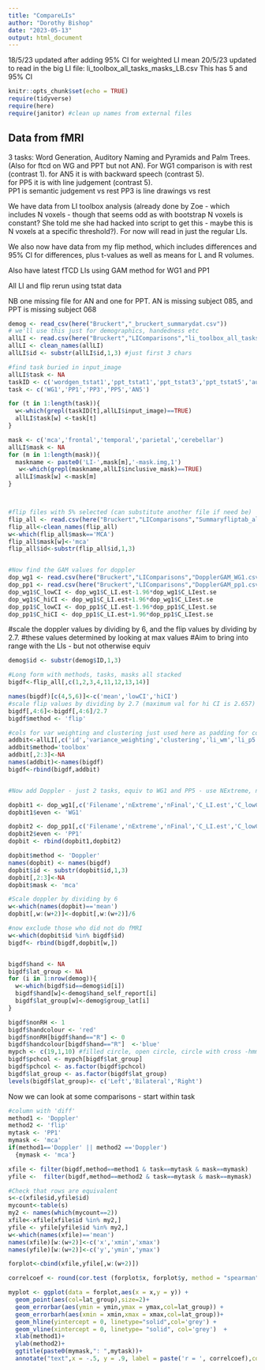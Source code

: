 ```yaml
---
title: "CompareLIs"
author: "Dorothy Bishop"
date: "2023-05-13"
output: html_document
---
```


18/5/23
updated after adding 95% CI for weighted LI mean
20/5/23
updated to read in the big LI file: li_toolbox_all_tasks_masks_LB.csv
This has 5 and 95% CI

```r
knitr::opts_chunk$set(echo = TRUE)
require(tidyverse)
require(here)
require(janitor) #clean up names from external files
```

## Data from fMRI

3 tasks: Word Generation, Auditory Naming and Pyramids and Palm Trees.  
(Also for ftcd on WG and PPT but not AN).
For WG1 comparison is with rest (contrast 1).
for AN5 it is with backward speech (contrast 5).   
for PP5 it is with line judgement (contrast 5).  
PP1 is semantic judgement vs rest
PP3 is line drawings vs rest

We have data from LI toolbox analysis (already done by Zoe - which includes N voxels - though that seems odd as with bootstrap N voxels is constant? She told me she had hacked into script to get this - maybe this is N voxels at a specific threshold?). For now will read in just the regular LIs. 

We also now have data from my flip method, which includes differences and 95% CI for differences, plus t-values as well as means for L and R volumes. 

Also have latest fTCD LIs using GAM method for WG1 and PP1

All LI and flip rerun using tstat data

NB one missing file for AN and one for PPT. 
 AN is missing subject 085, and PPT is missing subject 068


```r
demog <- read_csv(here("Bruckert","_bruckert_summarydat.csv"))
# we'll use this just for demographics, handedness etc
allLI <- read.csv(here("Bruckert","LIComparisons","li_toolbox_all_tasks_masks_LB.csv"))
allLI <- clean_names(allLI)
allLI$id <- substr(allLI$id,1,3) #just first 3 chars

#find task buried in input_image
allLI$task <- NA
taskID <- c('wordgen_tstat1','ppt_tstat1','ppt_tstat3','ppt_tstat5','audnam_tstat5')
task <- c('WG1','PP1','PP3','PP5','AN5')

for (t in 1:length(task)){
  w<-which(grepl(taskID[t],allLI$input_image)==TRUE)
  allLI$task[w] <-task[t]
}

mask <- c('mca','frontal','temporal','parietal','cerebellar')
allLI$mask <- NA
for (m in 1:length(mask)){
  maskname <- paste0('LI-',mask[m],'-mask.img,1')
   w<-which(grepl(maskname,allLI$inclusive_mask)==TRUE)
  allLI$mask[w] <-mask[m]
}



#flip files with 5% selected (can substitute another file if need be)
flip_all <- read.csv(here("Bruckert","LIComparisons","Summaryfliptab_all_1000_5.csv"))
flip_all<-clean_names(flip_all)
w<-which(flip_all$mask=='MCA')
flip_all$mask[w]<-'mca'
flip_all$id<-substr(flip_all$id,1,3)


#Now find the GAM values for doppler
dop_wg1 <- read.csv(here("Bruckert","LIComparisons","DopplerGAM_WG1.csv"))
dop_pp1 <- read.csv(here("Bruckert","LIComparisons","DopplerGAM_pp1.csv"))
dop_wg1$C_lowCI <- dop_wg1$C_LI.est-1.96*dop_wg1$C_LIest.se
dop_wg1$C_hiCI <- dop_wg1$C_LI.est+1.96*dop_wg1$C_LIest.se
dop_pp1$C_lowCI <- dop_pp1$C_LI.est-1.96*dop_pp1$C_LIest.se
dop_pp1$C_hiCI <- dop_pp1$C_LI.est+1.96*dop_pp1$C_LIest.se

```

#scale the doppler values by dividing by 6, and the flip values by dividing by 2.7.
#these values determined by looking at max values
#Aim to bring into range with the LIs - but not otherwise equiv


```r
demog$id <- substr(demog$ID,1,3)

#Long form with methods, tasks, masks all stacked
bigdf<-flip_all[,c(1,2,3,4,11,12,13,14)]

names(bigdf)[c(4,5,6)]<-c('mean','lowCI','hiCI')
#scale flip values by dividing by 2.7 (maximum val for hi CI is 2.657)
bigdf[,4:6]<-bigdf[,4:6]/2.7
bigdf$method <- 'flip'

#cols for var weighting and clustering just used here as padding for correct N cols
addbit<-allLI[,c('id','variance_weighting','clustering','li_wm','li_p5','li_p95','mask','task')]
addbit$method='toolbox'
addbit[,2:3]<-NA
names(addbit)<-names(bigdf)
bigdf<-rbind(bigdf,addbit)


#Now add Doppler - just 2 tasks, equiv to WG1 and PP5 - use NExtreme, nFinal,odd and even for padding

dopbit1 <- dop_wg1[,c('Filename','nExtreme','nFinal','C_LI.est','C_lowCI','C_hiCI','odd','even')]
dopbit1$even <- 'WG1'

dopbit2 <- dop_pp1[,c('Filename','nExtreme','nFinal','C_LI.est','C_lowCI','C_hiCI','odd','even')]
dopbit2$even <- 'PP1'
dopbit <- rbind(dopbit1,dopbit2)

dopbit$method <- 'Doppler'
names(dopbit) <- names(bigdf)
dopbit$id <- substr(dopbit$id,1,3)
dopbit[,2:3]<-NA
dopbit$mask <- 'mca'

#Scale doppler by dividing by 6
w<-which(names(dopbit)=='mean')
dopbit[,w:(w+2)]<-dopbit[,w:(w+2)]/6

#now exclude those who did not do fMRI
w<-which(dopbit$id %in% bigdf$id)
bigdf<- rbind(bigdf,dopbit[w,])


bigdf$hand <- NA
bigdf$lat_group <- NA
for (i in 1:nrow(demog)){
  w<-which(bigdf$id==demog$id[i])
  bigdf$hand[w]<-demog$hand_self_report[i]
  bigdf$lat_group[w]<-demog$group_lat[i]
}

bigdf$nonRH <- 1
bigdf$handcolour <- 'red'
bigdf$nonRH[bigdf$hand=="R"] <- 0
bigdf$handcolour[bigdf$hand=="R"]  <-'blue'
mypch <- c(19,1,10) #filled circle, open circle, circle with cross -hmm not good with ggplot
bigdf$pchcol <- mypch[bigdf$lat_group]
bigdf$pchcol <- as.factor(bigdf$pchcol)
bigdf$lat_group <- as.factor(bigdf$lat_group)
levels(bigdf$lat_group)<- c('Left','Bilateral','Right')

```


Now we can look at some comparisons - start within task

```r
#column with 'diff'
method1 <- 'Doppler'
method2 <- 'flip'
mytask <- 'PP1'
mymask <- 'mca'
if(method1=='Doppler' || method2 =='Doppler')
  {mymask <- 'mca'}

xfile <- filter(bigdf,method==method1 & task==mytask & mask==mymask)
yfile <-  filter(bigdf,method==method2 & task==mytask & mask==mymask)

#Check that rows are equivalent
s<-c(xfile$id,yfile$id)
mycount<-table(s)
my2 <- names(which(mycount==2))
xfile<-xfile[xfile$id %in% my2,]
yfile <- yfile[yfile$id %in% my2,]
w<-which(names(xfile)=='mean')
names(xfile)[w:(w+2)]<-c('x','xmin','xmax')
names(yfile)[w:(w+2)]<-c('y','ymin','ymax')

forplot<-cbind(xfile,yfile[,w:(w+2)])

correlcoef <- round(cor.test (forplot$x, forplot$y, method = "spearman",  exact = FALSE)$estimate,3)

myplot <- ggplot(data = forplot,aes(x = x,y = y)) + 
  geom_point(aes(col=lat_group),size=2)+
  geom_errorbar(aes(ymin = ymin,ymax = ymax,col=lat_group)) + 
  geom_errorbarh(aes(xmin = xmin,xmax = xmax,col=lat_group))+
  geom_hline(yintercept = 0, linetype="solid",col='grey') + 
  geom_vline(xintercept = 0, linetype= "solid", col='grey')  + 
  xlab(method1)+
  ylab(method2)+
  ggtitle(paste0(mymask,": ",mytask))+
  annotate("text",x = -.5, y = .9, label = paste('r = ', correlcoef),col='black')
 



```

